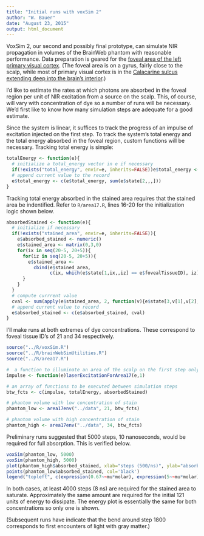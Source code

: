 ```yaml
---
title: "Initial runs with voxSim 2"
author: "W. Bauer"
date: "August 23, 2015"
output: html_document
---
```


VoxSim 2, our second and possibly final prototype, can simulate NIR propagation in volumes of the BrainWeb phantom with reasonable performance. Data preparation is geared for the [foveal area of the left primary visual cortex](foveal_17.html). (The foveal area is on a gyrus, fairly close to the scalp, while most of primary visual cortex is in the [Calacarine sulcus extending deep into the brain's interior](scoping_v1.html).)

I'd like to estimate the rates at which photons are absorbed in the foveal region per unit of NIR excitation from a source on the scalp. This, of course, will vary with concentration of dye so a number of runs will be necessary. We'd first like to know how many simulation steps are adequate for a good estimate.

Since the system is linear, it suffices to track the progress of an impulse of excitation injected on the first step. To track the system's total energy and the total energy absorbed in the foveal region, custom functions will be necessary. Tracking total energy is simple:

```r
totalEnergy <- function(e){
  # initialize a total_energy vector in e if necessary
  if(!exists("total_energy", envir=e, inherits=FALSE))e$total_energy <- numeric(0)
  # append current value to the record
  e$total_energy <- c(e$total_energy, sum(e$state[2,,,]))
}
```

Tracking total energy absorbed in the stained area requires that the stained area be indentified. Refer to `R/area17.R`, lines 16-20 for the initialization logic shown below.

```r
absorbedStained <- function(e){
  # initialize if necessary
  if(!exists("stained_area", envir=e, inherits=FALSE)){
    e$absorbed_stained <- numeric()
    e$stained_area <- matrix(0,3,0)
    for(ix in seq(20-5, 20+5)){
      for(iz in seq(20-5, 20+5)){
        e$stained_area <- 
          cbind(e$stained_area,
                c(ix, which(e$state[1,ix,,iz] == e$fovealTissueID), iz))
      }
    }
  }
  # compute currrent value
  cval <- sum(apply(e$stained_area, 2, function(v){e$state[3,v[1],v[2],v[3]]}))
  # append current value to record
  e$absorbed_stained <- c(e$absorbed_stained, cval)
}
```

I'll make runs at both extremes of dye concentrations. These correspond to foveal tissue ID's of 21 and 34 respectively.

```r
source("../R/voxSim.R")
source("../R/brainWebSimUtilities.R")
source("../R/area17.R")

#  a function to illuminate an area of the scalp on the first step only
impulse <- function(e)laserExcitationForArea17(e,1)

# an array of functions to be executed between simulation steps
btw_fcts <- c(impulse, totalEnergy, absorbedStained)

# phantom volume with low concentration of stain
phantom_low <- area17env("../data", 21, btw_fcts)

# phantom volume with high concentration of stain
phantom_high <- area17env("../data", 34, btw_fcts)
```

Preliminary runs suggested that 5000 steps, 10 nanoseconds, would be required for full absorption. This is verified below.

```r
voxSim(phantom_low, 5000)
voxSim(phantom_high, 5000)
plot(phantom_high$absorbed_stained, xlab="steps (500/ns)", ylab="absorbed fraction", main = "Absorption in stained area", col='red')
points(phantom_low$absorbed_stained, col='black')
legend("topleft", c(expression(0.67~~mu*molar), expression(5~~mu*molar)), col=1:2, pch=19)
```

In both cases, at least 4000 steps (8 ns) are required for the stained area to saturate. Approximately the same amount are required for the initial 121 units of energy to dissipate. The energy plot is essentially the same for both concentrations so only one is shown.

(Subsequent runs have indicate that the bend around step 1800 corresponds to first encounters of light with gray matter.)